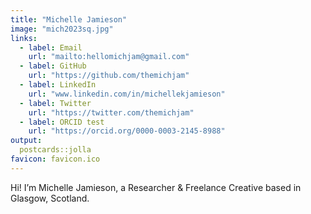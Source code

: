 ```yaml
---
title: "Michelle Jamieson"
image: "mich2023sq.jpg"
links:
  - label: Email
    url: "mailto:hellomichjam@gmail.com"
  - label: GitHub
    url: "https://github.com/themichjam"
  - label: LinkedIn
    url: "www.linkedin.com/in/michellekjamieson"
  - label: Twitter
    url: "https://twitter.com/themichjam"
  - label: ORCID test 
    url: "https://orcid.org/0000-0003-2145-8988"
output:
  postcards::jolla
favicon: favicon.ico
---
```



Hi!
I'm Michelle Jamieson, a Researcher & Freelance Creative based in Glasgow, Scotland.
